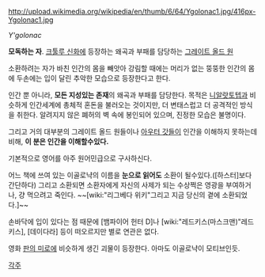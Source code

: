 http://upload.wikimedia.org/wikipedia/en/thumb/6/64/Ygolonac1.jpg/416px-Ygolonac1.jpg

''Y'golonac''

'''모독하는 자'''. [[크툴루 신화]]에 등장하는 왜곡과 부패를 담당하는 [[그레이트 올드 원]]

소환하려는 자가 바친 인간의 몸을 빼앗아 강림할 때에는 머리가 없는 뚱뚱한 인간의 몸에 두손에는 입이 달린 추악한 모습으로 등장한다고 한다.

인간 뿐 아니라, '''모든 지성있는 존재'''의 왜곡과 부패를 담당한다. 목적은 [[니알랏토텝]]과 비슷하게 인간세계에 총체적 혼돈을 불러오는 것이지만, 더 변태스럽고 더 공격적인 방식을 취한다. 알려지지 않은 폐허의 벽 속에 봉인되어 있으며, 진정한 모습은 불명이다.

그리고 거의 대부분의 그레이트 올드 원들이나 [[아우터 갓]]들이 인간을 이해하지 못하는데 비해, '''이 분은 인간을 이해할수있다.'''

기본적으로 영어를 아주 원어민급으로 구사하신다. 

어느 책에 쓰여 있는 이골로냑의 이름을 '''눈으로 읽어도''' 소환이 될수있다.([하스터]보다 간단하다) 그리고 소환되면 소환자에게 자신의 사제가 되는 수상쩍은 영광을 부여하거나, 걍 먹으려고 죽인다. ~~[wiki:"리그베다 위키"그리고 지금 당신의 곁에 소환되었다.]~~

손바닥에 입이 있다는 점 때문에 [뱀파이어 헌터 D]나 [wiki:"레드키스(마스크맨)"레드키스], [데이다라] 등이 떠오르지만 별로 연관은 없다.

영화 [[판의 미로]]에 비슷하게 생긴 괴물이 등장한다. 아마도 이골로냑이 모티브인듯.

[[각주]]
